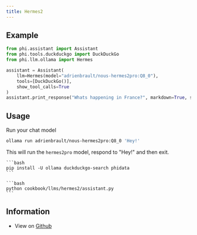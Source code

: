 ```yaml
---
title: Hermes2
---
```


## Example

```python cookbook/llms/hermes2/assistant.py
from phi.assistant import Assistant
from phi.tools.duckduckgo import DuckDuckGo
from phi.llm.ollama import Hermes

assistant = Assistant(
    llm=Hermes(model="adrienbrault/nous-hermes2pro:Q8_0"),
    tools=[DuckDuckGo()],
    show_tool_calls=True
)
assistant.print_response("Whats happening in France?", markdown=True, stream=False)
```

## Usage

<Steps>

  <Step>
  Run your chat model

```bash
ollama run adrienbrault/nous-hermes2pro:Q8_0 'Hey!'
```

This will run the `hermes2pro` model, respond to "Hey!" and then exit.

  </Step>
  <Snippet file="create-venv-step.mdx" />

  <Step title="Install libraries">

    ```bash
    pip install -U ollama duckduckgo-search phidata
    ```

  </Step>

  <Step title="Run Hermes2 Assistant">

    ```bash
    python cookbook/llms/hermes2/assistant.py
    ```

  </Step>

  </Steps>

## Information

- View on [Github](https://github.com/phidatahq/phidata/tree/main/cookbook/llms/hermes2/assistant.py)
